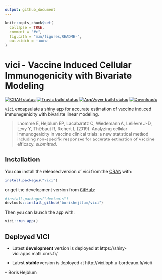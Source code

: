 ```yaml
---
output: github_document
---
```


<!-- README.md is generated from README.Rmd. Please edit that file -->

```r
knitr::opts_chunk$set(
  collapse = TRUE,
  comment = "#>",
  fig.path = "man/figures/README-",
  out.width = "100%"
)
```
# vici - Vaccine Induced Cellular Immunogenicity with Bivariate Modeling

<!-- badges: start -->
[![CRAN status](https://www.r-pkg.org/badges/version/vici)](https://CRAN.R-project.org/package=vici)
[![Travis build status](https://travis-ci.org/borishejblum/vici.svg?branch=master)](https://travis-ci.org/borishejblum/vici)
[![AppVeyor build status](https://ci.appveyor.com/api/projects/status/github/borishejblum/vici?branch=master&svg=true)](https://ci.appveyor.com/project/borishejblum/vici)
[![Downloads](https://cranlogs.r-pkg.org/badges/vicis?color=blue)](https://www.r-pkg.org/pkg/vici)
<!-- badges: end -->

`vici` encapsulate a shiny app for accurate estimation of vaccine induced immunogenicity 
with bivariate linear modeling.

> Lhomme E, Hejblum BP, Lacabaratz C, Wiedemann A, Lelièvre J-D, Levy Y, Thiébaut R, Richert L (2019). Analyzing cellular immunogenicity in vaccine clinical trials: a new statistical method including non-specific responses for accurate estimation of vaccine efficacy. _submitted_.

## Installation

You can install the released version of vici from the [CRAN](https://cran.r-project.org/) with:
``` r
install.packages("vici")
```
or get the development version from [GitHub](https://github.com/borishejblum/vici):
```r
#install.packages("devtools")
devtools::install_github("borishejblum/vici")
```


Then you can launch the app with:
``` r
vici::run_app()
```

## Deployed VICI

 * Latest **development** version is deployed at https://shiny-vici.apps.math.cnrs.fr/  

 * Latest **stable** version is deployed at http://vici.bph.u-bordeaux.fr/vici/

-- Boris Hejblum

